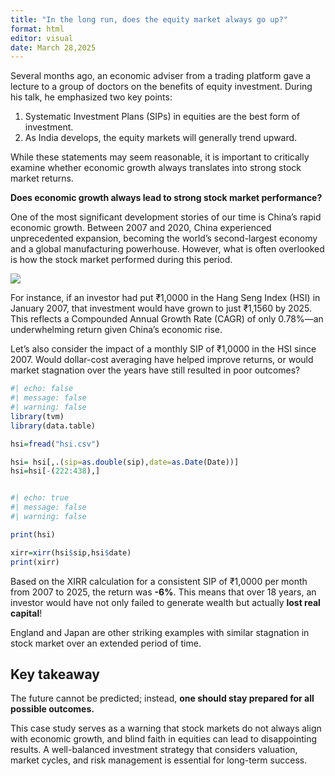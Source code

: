 ```yaml
---
title: "In the long run, does the equity market always go up?"
format: html
editor: visual
date: March 28,2025
---
```


Several months ago, an economic adviser from a trading platform gave a lecture to a group of doctors on the benefits of equity investment. During his talk, he emphasized two key points:

1.  Systematic Investment Plans (SIPs) in equities are the best form of investment.\
2.  As India develops, the equity markets will generally trend upward.

While these statements may seem reasonable, it is important to critically examine whether economic growth always translates into strong stock market returns.

**Does economic growth always lead to strong stock market performance?**

One of the most significant development stories of our time is China’s rapid economic growth. Between 2007 and 2020, China experienced unprecedented expansion, becoming the world’s second-largest economy and a global manufacturing powerhouse. However, what is often overlooked is how the stock market performed during this period.

![](images/hsi.png)

For instance, if an investor had put ₹1,0000 in the Hang Seng Index (HSI) in January 2007, that investment would have grown to just ₹1,1560 by 2025. This reflects a Compounded Annual Growth Rate (CAGR) of only 0.78%—an underwhelming return given China’s economic rise.

Let’s also consider the impact of a monthly SIP of ₹1,0000 in the HSI since 2007. Would dollar-cost averaging have helped improve returns, or would market stagnation over the years have still resulted in poor outcomes?

```r
#| echo: false
#| message: false
#| warning: false
library(tvm)
library(data.table)

hsi=fread("hsi.csv")

hsi= hsi[,.(sip=as.double(sip),date=as.Date(Date))]
hsi=hsi[-(222:438),]



```

```r
#| echo: true
#| message: false
#| warning: false

print(hsi)

xirr=xirr(hsi$sip,hsi$date)
print(xirr)
```

Based on the XIRR calculation for a consistent SIP of ₹1,0000 per month from 2007 to 2025, the return was **-6%**. This means that over 18 years, an investor would have not only failed to generate wealth but actually **lost real capital**!

England and Japan are other striking examples with similar stagnation in stock market over an extended period of time.

::: callout-important
## Key takeaway

The future cannot be predicted; instead, **one should stay prepared for all possible outcomes.**
:::

This case study serves as a warning that stock markets do not always align with economic growth, and blind faith in equities can lead to disappointing results. A well-balanced investment strategy that considers valuation, market cycles, and risk management is essential for long-term success.
